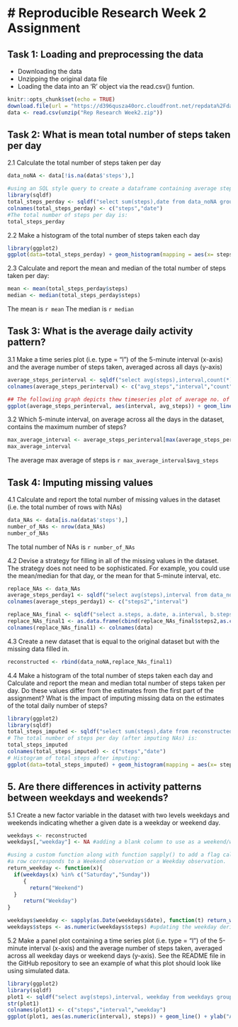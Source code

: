 # Reproducible Research Week 2 Assignment
=========================================

## Task 1: Loading and preprocessing the data
- Downloading the data
- Unzipping the original data file
- Loading the data into an 'R' object via the read.csv() funtion.
```r
knitr::opts_chunk$set(echo = TRUE)
download.file(url = "https://d396qusza40orc.cloudfront.net/repdata%2Fdata%2Factivity.zip",destfile = "Rep Research Week2.zip")
data <- read.csv(unzip("Rep Research Week2.zip"))
```

## Task 2: What is mean total number of steps taken per day
2.1 Calculate the total number of steps taken per day
```r
data_noNA <- data[!is.na(data$'steps'),]

#using an SQL style query to create a dataframe containing average steps per day by date.
library(sqldf)
total_steps_perday <- sqldf("select sum(steps),date from data_noNA group by date")
colnames(total_steps_perday) <- c("steps","date")
#The total number of steps per day is:
total_steps_perday
```


2.2 Make a histogram of the total number of steps taken each day
```r
library(ggplot2)
ggplot(data=total_steps_perday) + geom_histogram(mapping = aes(x= steps))
```

2.3 Calculate and report the mean and median of the total number of steps taken per day:
```r
mean <- mean(total_steps_perday$steps)
median <- median(total_steps_perday$steps)
```
The mean is `r mean`
The median is `r median`

## Task 3: What is the average daily activity pattern?
3.1 Make a time series plot (i.e. type = "l") of the 5-minute interval (x-axis) and the average number of steps taken, averaged across all days (y-axis)
```r
average_steps_perinterval <- sqldf("select avg(steps),interval,count(*) from data_noNA group by interval")
colnames(average_steps_perinterval) <- c("avg_steps","interval","count")

## The followiing graph depicts thew timeseries plot of average no. of steps across various 5 minute intervals.
ggplot(average_steps_perinterval, aes(interval, avg_steps)) + geom_line() + ylab("Avg. no. of Steps") + xlab("interval")
```

3.2 Which 5-minute interval, on average across all the days in the dataset, contains the maximum number of steps?
```r
max_average_interval <- average_steps_perinterval[max(average_steps_perinterval$'avg_steps'),]
max_average_interval
```
The average max average of steps is `r max_average_interval$avg_steps`

## Task 4: Imputing missing values
4.1 Calculate and report the total number of missing values in the dataset (i.e. the total number of rows with NAs)
```r
data_NAs <- data[is.na(data$'steps'),]
number_of_NAs <- nrow(data_NAs)
number_of_NAs
```
The total number of NAs is `r number_of_NAs`

4.2 Devise a strategy for filling in all of the missing values in the dataset. The strategy does not need to be sophisticated. For example, you could use the mean/median for that day, or the mean for that 5-minute interval, etc.
```r
replace_NAs <- data_NAs
average_steps_perday1 <- sqldf("select avg(steps),interval from data_noNA group by interval")
colnames(average_steps_perday1) <- c("steps2","interval")

replace_NAs_final <- sqldf("select a.steps, a.date, a.interval, b.steps2 from replace_NAs a left join average_steps_perday1 b on a.interval = b.interval")
replace_NAs_final1 <- as.data.frame(cbind(replace_NAs_final$steps2,as.character(replace_NAs_final$date),replace_NAs_final$interval))
colnames(replace_NAs_final1) <- colnames(data)
```
4.3 Create a new dataset that is equal to the original dataset but with the missing data filled in.
```r
reconstructed <- rbind(data_noNA,replace_NAs_final1)
```

4.4 Make a histogram of the total number of steps taken each day and Calculate and report the mean and median total number of steps taken per day. Do these values differ from the estimates from the first part of the assignment? What is the impact of imputing missing data on the estimates of the total daily number of steps?
```r
library(ggplot2)
library(sqldf)
total_steps_imputed <- sqldf("select sum(steps),date from reconstructed group by date")
# The total number of steps per day (after imputing NAs) is:
total_steps_imputed
colnames(total_steps_imputed) <- c("steps","date")
# Histogram of total steps after imputing:
ggplot(data=total_steps_imputed) + geom_histogram(mapping = aes(x= steps))
```

## 5. Are there differences in activity patterns between weekdays and weekends?
5.1 Create a new factor variable in the dataset with two levels weekdays and weekends indicating whether a given date is a weekday or weekend day.
```r
weekdays <- reconstructed
weekdays[,"weekday"] <- NA #adding a blank column to use as a weekend/weekday indicator.

#using a custom function along with function sapply() to add a flag called "weekday" that indicates whether
#a row corresponds to a Weekend observation or a Weekday observation.
return_weekday <- function(x){   
  if(weekdays(x) %in% c("Saturday","Sunday"))
     {
       return("Weekend")
  }
     return("Weekday")
}

weekdays$weekday <- sapply(as.Date(weekdays$date), function(t) return_weekday(t))
weekdays$steps <- as.numeric(weekdays$steps) #updating the weekday derived, into the data frame
```
5.2 Make a panel plot containing a time series plot (i.e. type = "l") of the 5-minute interval (x-axis) and the average number of steps taken, averaged across all weekday days or weekend days (y-axis). See the README file in the GitHub repository to see an example of what this plot should look like using simulated data.
```r
library(ggplot2)
library(sqldf)
plot1 <- sqldf("select avg(steps),interval, weekday from weekdays group by interval, weekday")
str(plot1)
colnames(plot1) <- c("steps","interval","weekday")
ggplot(plot1, aes(as.numeric(interval), steps)) + geom_line() + ylab("Avg. no. of Steps") + xlab("interval") + facet_wrap(~weekday, nrow = 2)
```